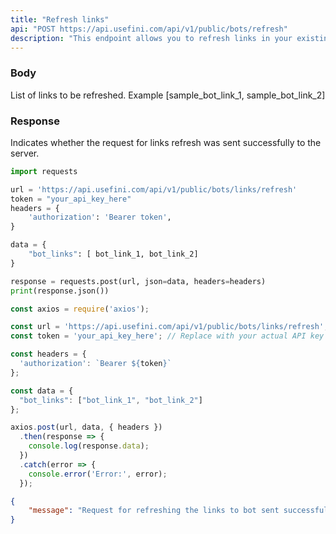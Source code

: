 ```yaml
---
title: "Refresh links"
api: "POST https://api.usefini.com/api/v1/public/bots/refresh"
description: "This endpoint allows you to refresh links in your existing bot"
---
```


### Body

<ParamField body="bot_links" type="string" required>
List of links to be refreshed. Example [sample_bot_link_1, sample_bot_link_2]
</ParamField>

### Response

<ResponseField name="message" type="string">
  Indicates whether the request for links refresh was sent successfully to the server.
</ResponseField>


<RequestExample>

```python Example Request- Python
import requests

url = 'https://api.usefini.com/api/v1/public/bots/links/refresh'
token = "your_api_key_here"
headers = {
    'authorization': 'Bearer token',
}

data = {
    "bot_links": [ bot_link_1, bot_link_2]
}

response = requests.post(url, json=data, headers=headers)
print(response.json())
```

```javascript Example Request- Node.js
const axios = require('axios');

const url = 'https://api.usefini.com/api/v1/public/bots/links/refresh';
const token = 'your_api_key_here'; // Replace with your actual API key

const headers = {
  'authorization': `Bearer ${token}`
};

const data = {
  "bot_links": ["bot_link_1", "bot_link_2"]
};

axios.post(url, data, { headers })
  .then(response => {
    console.log(response.data);
  })
  .catch(error => {
    console.error('Error:', error);
  });
```

</RequestExample>

<ResponseExample>

```json Response
{
    "message": "Request for refreshing the links to bot sent successfully",
}
```

</ResponseExample>
